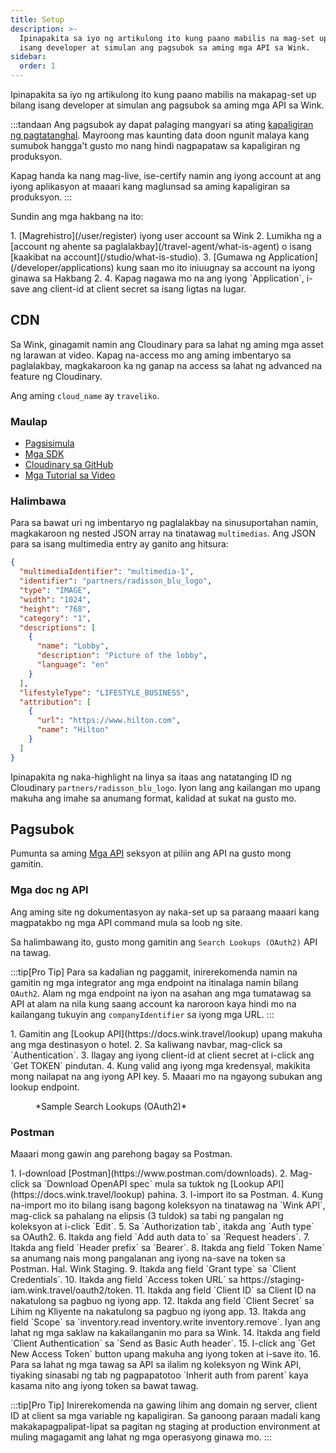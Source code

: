 ```yaml
---
title: Setup
description: >-
  Ipinapakita sa iyo ng artikulong ito kung paano mabilis na mag-set up bilang
  isang developer at simulan ang pagsubok sa aming mga API sa Wink.
sidebar:
  order: 1
---
```


Ipinapakita sa iyo ng artikulong ito kung paano mabilis na makapag-set up bilang isang developer at simulan ang pagsubok sa aming mga API sa Wink.

:::tandaan
Ang pagsubok ay dapat palaging mangyari sa ating [kapaligiran ng pagtatanghal](/getting-started/environments). Mayroong mas kaunting data doon ngunit malaya kang sumubok hangga't gusto mo nang hindi nagpapataw sa kapaligiran ng produksyon.

Kapag handa ka nang mag-live, ise-certify namin ang iyong account at ang iyong aplikasyon at maaari kang maglunsad sa aming kapaligiran sa produksyon.
:::

Sundin ang mga hakbang na ito:

<Steps>
  1. [Magrehistro](/user/register) iyong user account sa Wink
  2. Lumikha ng a [account ng ahente sa paglalakbay](/travel-agent/what-is-agent) o isang [kaakibat na account](/studio/what-is-studio).
  3. [Gumawa ng Application](/developer/applications) kung saan mo ito iniuugnay sa account na iyong ginawa sa Hakbang 2.
  4. Kapag nagawa mo na ang iyong `Application`, i-save ang client-id at client secret sa isang ligtas na lugar.
</Steps>


## CDN

Sa Wink, ginagamit namin ang Cloudinary para sa lahat ng aming mga asset ng larawan at video. Kapag na-access mo ang aming imbentaryo sa paglalakbay, magkakaroon ka ng ganap na access sa lahat ng advanced na feature ng Cloudinary.

Ang aming `cloud_name` ay  `traveliko`.

### Maulap

* [Pagsisimula](https://cloudinary.com/documentation/dev_kickstart)
* [Mga SDK](https://cloudinary.com/documentation/cloudinary_sdks)
* [Cloudinary sa GitHub](https://github.com/cloudinary)
* [Mga Tutorial sa Video](https://cloudinary.com/documentation/cloudinary_sdks_tutorials)

### Halimbawa

Para sa bawat uri ng imbentaryo ng paglalakbay na sinusuportahan namin, magkakaroon ng nested JSON array na tinatawag `multimedias`. Ang JSON para sa isang multimedia entry ay ganito ang hitsura:

```json {3}
{
  "multimediaIdentifier": "multimedia-1",
  "identifier": "partners/radisson_blu_logo",
  "type": "IMAGE",
  "width": "1024",
  "height": "768",
  "category": "1",
  "descriptions": [
    {
      "name": "Lobby",
      "description": "Picture of the lobby",
      "language": "en"
    }
  ],
  "lifestyleType": "LIFESTYLE_BUSINESS",
  "attribution": [
    {
      "url": "https://www.hilton.com",
      "name": "Hilton"
    }
  ]
}
```

Ipinapakita ng naka-highlight na linya sa itaas ang natatanging ID ng Cloudinary `partners/radisson_blu_logo`. Iyon lang ang kailangan mo upang makuha ang imahe sa anumang format, kalidad at sukat na gusto mo.

## Pagsubok

Pumunta sa aming [Mga API](/developer/apis) seksyon at piliin ang API na gusto mong gamitin.

### Mga doc ng API

Ang aming site ng dokumentasyon ay naka-set up sa paraang maaari kang magpatakbo ng mga API command mula sa loob ng site.

Sa halimbawang ito, gusto mong gamitin ang `Search Lookups (OAuth2)` API na tawag.

:::tip\[Pro Tip]
Para sa kadalian ng paggamit, inirerekomenda namin na gamitin ng mga integrator ang mga endpoint na itinalaga namin bilang `OAuth2`. Alam ng mga endpoint na iyon na asahan ang mga tumatawag sa API at alam na nila kung saang account ka naroroon kaya hindi mo na kailangang tukuyin ang `companyIdentifier` sa iyong mga URL.
:::

<Steps>
  1. Gamitin ang [Lookup API](https://docs.wink.travel/lookup) upang makuha ang mga destinasyon o hotel.
  2. Sa kaliwang navbar, mag-click sa `Authentication`.
  3. Ilagay ang iyong client-id at client secret at i-click ang `Get TOKEN` pindutan.
  4. Kung valid ang iyong mga kredensyal, makikita mong nailapat na ang iyong API key.
  5. Maaari mo na ngayong subukan ang lookup endpoint.
</Steps>


<figure>
  <CloudinaryImage width="700" height="265" resize="scale" quality="best" alt="Lookup API endpoint" src="academy/lookup-api-call" errorImage="noimage_opaque_nyrtl0.png" />

  <figcaption>*Sample Search Lookups (OAuth2)*</figcaption>
</figure>


### Postman

Maaari mong gawin ang parehong bagay sa Postman.

<Steps>
  1. I-download [Postman](https://www.postman.com/downloads).
  2. Mag-click sa `Download OpenAPI spec` mula sa tuktok ng [Lookup API](https://docs.wink.travel/lookup) pahina.
  3. I-import ito sa Postman.
  4. Kung na-import mo ito bilang isang bagong koleksyon na tinatawag na `Wink API`, mag-click sa pahalang na elipsis (3 tuldok) sa tabi ng pangalan ng koleksyon at i-click `Edit`.
  5. Sa `Authorization tab`, itakda ang `Auth type` sa OAuth2.
  6. Itakda ang field `Add auth data to` sa `Request headers`.
  7. Itakda ang field `Header prefix` sa `Bearer`.
  8. Itakda ang field `Token Name` sa anumang nais mong pangalanan ang iyong na-save na token sa Postman. Hal. Wink Staging.
  9. Itakda ang field `Grant type` sa `Client Credentials`.
  10. Itakda ang field `Access token URL` sa https://staging-iam.wink.travel/oauth2/token.
  11. Itakda ang field `Client ID` sa Client ID na nakatulong sa pagbuo ng iyong app.
  12. Itakda ang field `Client Secret` sa Lihim ng Kliyente na nakatulong sa pagbuo ng iyong app.
  13. Itakda ang field `Scope` sa `inventory.read inventory.write inventory.remove`. Iyan ang lahat ng mga saklaw na kakailanganin mo para sa Wink.
  14. Itakda ang field `Client Authentication` sa `Send as Basic Auth header`.
  15. I-click ang `Get New Access Token` button upang makuha ang iyong token at i-save ito.
  16. Para sa lahat ng mga tawag sa API sa ilalim ng koleksyon ng Wink API, tiyaking sinasabi ng tab ng pagpapatotoo `Inherit auth from parent` kaya kasama nito ang iyong token sa bawat tawag.
</Steps>


:::tip\[Pro Tip]
Inirerekomenda na gawing lihim ang domain ng server, client ID at client sa mga variable ng kapaligiran. Sa ganoong paraan madali kang makakapagpalipat-lipat sa pagitan ng staging at production environment at muling magagamit ang lahat ng mga operasyong ginawa mo.
:::


